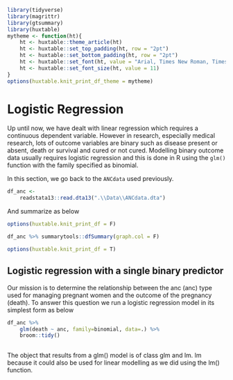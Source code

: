 ```r
library(tidyverse)
library(magrittr)
library(gtsummary)
library(huxtable)
mytheme <- function(ht){
    ht <- huxtable::theme_article(ht)
    ht <- huxtable::set_top_padding(ht, row = "2pt")
    ht <- huxtable::set_bottom_padding(ht, row = "2pt")
    ht <- huxtable::set_font(ht, value = "Arial, Times New Roman, Times, Serif")
    ht <- huxtable::set_font_size(ht, value = 11)
}
options(huxtable.knit_print_df_theme = mytheme)
```

# Logistic Regression

Up until now, we have dealt with linear regression which requires a continuous 
dependent variable. However in research, especially medical research, lots of 
outcome variables are binary such as disease present or absent, death or 
survival and cured or not cured. Modelling binary outcome data usually requires 
logistic regression and this is done in R using the `glm()` function with the 
family specified as binomial.

In this section, we go back to the `ANCdata` used previously.

```r
df_anc <- 
    readstata13::read.dta13(".\\Data\\ANCdata.dta")
```

And summarize as below

```r
options(huxtable.knit_print_df = F)
```

```r
df_anc %>% summarytools::dfSummary(graph.col = F)
```

```r
options(huxtable.knit_print_df = T)
```

## Logistic regression with a single binary predictor
Our mission is to determine the relationship between the anc (anc) type used for 
managing pregnant women and the outcome of the pregnancy (death). To answer this 
question we run a logistic regression model in its simplest form as below

```r
df_anc %>% 
    glm(death ~ anc, family=binomial, data=.) %>% 
    broom::tidy()
    
```


The object that results from a glm() model is of class glm and lm. lm because it could also
be used for linear modelling as we did using the lm() function.


